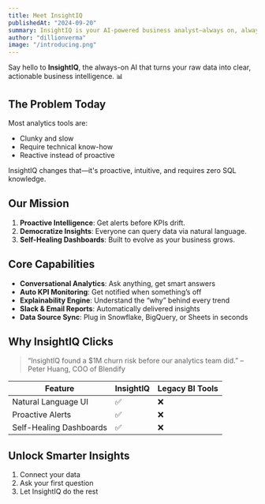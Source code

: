 ```yaml
---
title: Meet InsightIQ
publishedAt: "2024-09-20"
summary: InsightIQ is your AI-powered business analyst—always on, always learning.
author: "dillionverma"
image: "/introducing.png"
---
```


Say hello to **InsightIQ**, the always-on AI that turns your raw data into clear, actionable business intelligence. 📊

## The Problem Today

Most analytics tools are:

- Clunky and slow
- Require technical know-how
- Reactive instead of proactive

InsightIQ changes that—it's proactive, intuitive, and requires zero SQL knowledge.

## Our Mission

1. **Proactive Intelligence**: Get alerts before KPIs drift.
2. **Democratize Insights**: Everyone can query data via natural language.
3. **Self-Healing Dashboards**: Built to evolve as your business grows.

## Core Capabilities

- **Conversational Analytics**: Ask anything, get smart answers
- **Auto KPI Monitoring**: Get notified when something’s off
- **Explainability Engine**: Understand the “why” behind every trend
- **Slack & Email Reports**: Automatically delivered insights
- **Data Source Sync**: Plug in Snowflake, BigQuery, or Sheets in seconds

## Why InsightIQ Clicks

> “InsightIQ found a $1M churn risk before our analytics team did.” – Peter Huang, COO of Blendify

| Feature            | InsightIQ | Legacy BI Tools |
|--------------------|-----------|------------------|
| Natural Language UI| ✅        | ❌              |
| Proactive Alerts   | ✅        | ❌              |
| Self-Healing Dashboards | ✅ | ❌              |

## Unlock Smarter Insights

1. Connect your data
2. Ask your first question
3. Let InsightIQ do the rest
